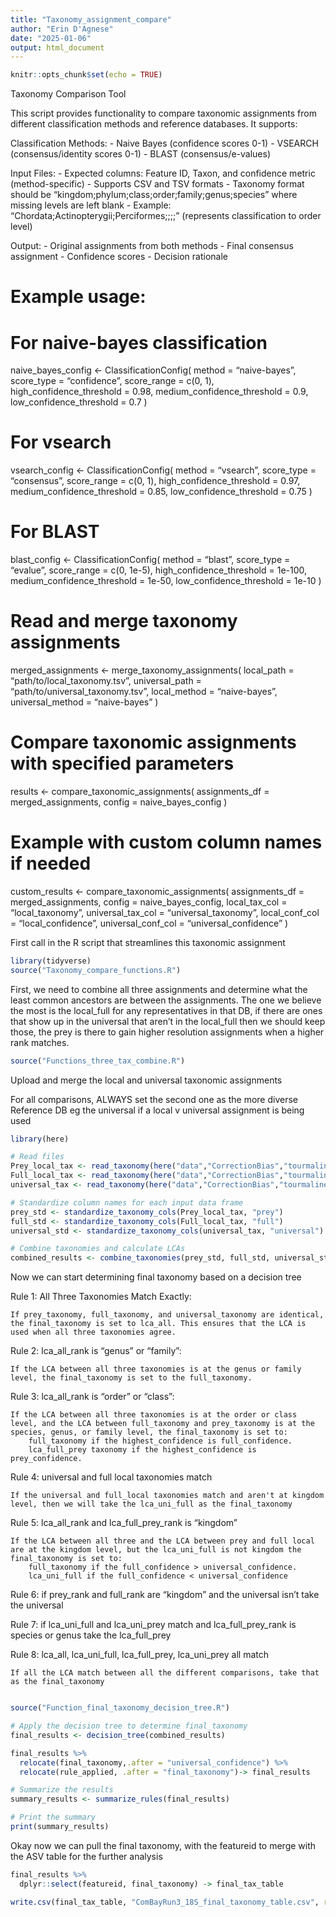 ```yaml
---
title: "Taxonomy_assignment_compare"
author: "Erin D'Agnese"
date: "2025-01-06"
output: html_document
---
```


```r
knitr::opts_chunk$set(echo = TRUE)
```

Taxonomy Comparison Tool
 
This script provides functionality to compare taxonomic assignments from different
classification methods and reference databases. It supports:

Classification Methods:
 - Naive Bayes (confidence scores 0-1)
 - VSEARCH (consensus/identity scores 0-1)
 - BLAST (consensus/e-values)
 
Input Files:
 - Expected columns: Feature ID, Taxon, and confidence metric (method-specific)
 - Supports CSV and TSV formats
 - Taxonomy format should be "kingdom;phylum;class;order;family;genus;species" where missing levels are left blank
 - Example: "Chordata;Actinopterygii;Perciformes;;;;" (represents classification to order level)


Output:
 - Original assignments from both methods
 - Final consensus assignment
 - Confidence scores
 - Decision rationale 

# Example usage:

# For naive-bayes classification
naive_bayes_config <- ClassificationConfig(
  method = "naive-bayes",
  score_type = "confidence",
  score_range = c(0, 1),
  high_confidence_threshold = 0.98,
  medium_confidence_threshold = 0.9,
  low_confidence_threshold = 0.7
)

# For vsearch
vsearch_config <- ClassificationConfig(
  method = "vsearch",
  score_type = "consensus",
  score_range = c(0, 1),
  high_confidence_threshold = 0.97,
  medium_confidence_threshold = 0.85,
  low_confidence_threshold = 0.75
)

# For BLAST
blast_config <- ClassificationConfig(
  method = "blast",
  score_type = "evalue",
  score_range = c(0, 1e-5),
  high_confidence_threshold = 1e-100,
  medium_confidence_threshold = 1e-50,
  low_confidence_threshold = 1e-10
)

# Read and merge taxonomy assignments
merged_assignments <- merge_taxonomy_assignments(
  local_path = "path/to/local_taxonomy.tsv",
  universal_path = "path/to/universal_taxonomy.tsv",
  local_method = "naive-bayes",
  universal_method = "naive-bayes"
)

# Compare taxonomic assignments with specified parameters
results <- compare_taxonomic_assignments(
  assignments_df = merged_assignments,
  config = naive_bayes_config
)

# Example with custom column names if needed
custom_results <- compare_taxonomic_assignments(
  assignments_df = merged_assignments,
  config = naive_bayes_config,
  local_tax_col = "local_taxonomy",
  universal_tax_col = "universal_taxonomy",
  local_conf_col = "local_confidence",
  universal_conf_col = "universal_confidence"
)


First call in the R script that streamlines this taxonomic assignment
```r
library(tidyverse)
source("Taxonomy_compare_functions.R")
```


First, we need to combine all three assignments and determine what the least common ancestors are between the assignments. The one we believe the most is the local_full for any representatives in that DB, if there are ones that show up in the universal that aren't in the local_full then we should keep those, the prey is there to gain higher resolution assignments when a higher rank matches.
```r
source("Functions_three_tax_combine.R")
```


Upload and merge the local and universal taxonomic assignments

For all comparisons, ALWAYS set the second one as the more diverse Reference DB eg the universal if a local v universal assignment is being used
```r
library(here)

# Read files
Prey_local_tax <- read_taxonomy(here("data","CorrectionBias","tourmaline-CorBias_18S_16072025","02-output-dada2-pe-unfiltered","01-taxonomy-local-prey","taxonomy.tsv"))
Full_local_tax <- read_taxonomy(here("data","CorrectionBias","tourmaline-CorBias_18S_16072025","02-output-dada2-pe-unfiltered","01-taxonomy-full-local","taxonomy.tsv"))
universal_tax <- read_taxonomy(here("data","CorrectionBias","tourmaline-CorBias_18S_16072025","02-output-dada2-pe-unfiltered","01-taxonomy-universal","taxonomy.tsv"))

# Standardize column names for each input data frame
prey_std <- standardize_taxonomy_cols(Prey_local_tax, "prey")
full_std <- standardize_taxonomy_cols(Full_local_tax, "full")
universal_std <- standardize_taxonomy_cols(universal_tax, "universal")

# Combine taxonomies and calculate LCAs
combined_results <- combine_taxonomies(prey_std, full_std, universal_std)
```

Now we can start determining final taxonomy based on a decision tree


Rule 1: All Three Taxonomies Match Exactly:

    If prey_taxonomy, full_taxonomy, and universal_taxonomy are identical, the final_taxonomy is set to lca_all. This ensures that the LCA is used when all three taxonomies agree.

Rule 2: lca_all_rank is "genus" or "family":

    If the LCA between all three taxonomies is at the genus or family level, the final_taxonomy is set to the full_taxonomy.

Rule 3: lca_all_rank is "order" or "class":

    If the LCA between all three taxonomies is at the order or class level, and the LCA between full_taxonomy and prey_taxonomy is at the species, genus, or family level, the final_taxonomy is set to:
        full_taxonomy if the highest_confidence is full_confidence.
        lca_full_prey taxonomy if the highest_confidence is prey_confidence.

Rule 4: universal and full local taxonomies match
    
    If the universal and full_local taxonomies match and aren't at kingdom level, then we will take the lca_uni_full as the final_taxonomy
Rule 5: lca_all_rank and lca_full_prey_rank is "kingdom"

    If the LCA between all three and the LCA between prey and full local are at the kingdom level, but the lca_uni_full is not kingdom the final_taxonomy is set to:
        full_taxonomy if the full_confidence > universal_confidence.
        lca_uni_full if the full_confidence < universal_confidence

Rule 6: if prey_rank and full_rank are "kingdom" and the universal isn't take the universal 

Rule 7: if lca_uni_full and lca_uni_prey match and lca_full_prey_rank is species or genus take the lca_full_prey
        
Rule 8: lca_all, lca_uni_full, lca_full_prey, lca_uni_prey all match
    
    If all the LCA match between all the different comparisons, take that as the final_taxonomy
        
```r
source("Function_final_taxonomy_decision_tree.R")
```        
        
```r
# Apply the decision tree to determine final_taxonomy
final_results <- decision_tree(combined_results)

final_results %>% 
  relocate(final_taxonomy,.after = "universal_confidence") %>% 
  relocate(rule_applied, .after = "final_taxonomy")-> final_results

# Summarize the results
summary_results <- summarize_rules(final_results)

# Print the summary
print(summary_results)


```
Okay now we can pull the final taxonomy, with the featureid to merge with the ASV table for the further analysis
```r
final_results %>% 
  dplyr::select(featureid, final_taxonomy) -> final_tax_table

write.csv(final_tax_table, "ComBayRun3_18S_final_taxonomy_table.csv", row.names = F)
```


